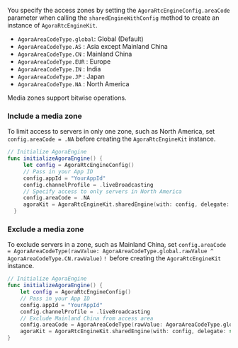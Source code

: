<PlatformWrapper platform="ios, macos">

You specify the access zones by setting the `AgoraRtcEngineConfig.areaCode` parameter when calling the `sharedEngineWithConfig` method to create an instance of `AgoraRtcEngineKit`.

* `AgoraAreaCodeType.global`: Global (Default)
* `AgoraAreaCodeType.AS`  : Asia except Mainland China
* `AgoraAreaCodeType.CN`  : Mainland China 
* `AgoraAreaCodeType.EUR`  : Europe
* `AgoraAreaCodeType.IN`  : India
* `AgoraAreaCodeType.JP`  : Japan
* `AgoraAreaCodeType.NA`  : North America

<Admonition title="information" type="info">
Media zones support bitwise operations.
</Admonition>

### Include a media zone

To limit access to servers in only one zone, such as North America, set `config.areaCode = .NA` before creating the `AgoraRtcEngineKit` instance.

```swift
// Initialize AgoraEngine
func initializeAgoraEngine() {
     let config = AgoraRtcEngineConfig()
     // Pass in your App ID
     config.appId = "YourAppId"
     config.channelProfile = .liveBroadcasting
     // Specify access to only servers in North America
     config.areaCode = .NA
     agoraKit = AgoraRtcEngineKit.sharedEngine(with: config, delegate: self)
  }
```

### Exclude a media zone

To exclude servers in a zone, such as Mainland China, set `config.areaCode = AgoraAreaCodeType(rawValue: AgoraAreaCodeType.global.rawValue ^ AgoraAreaCodeType.CN.rawValue)！` before creating the `AgoraRtcEngineKit` instance.

```swift
// Initialize AgoraEngine
func initializeAgoraEngine() {
    let config = AgoraRtcEngineConfig()
    // Pass in your App ID
    config.appId = "YourAppId"
    config.channelProfile = .liveBroadcasting
    // Exclude Mainland China from access area
    config.areaCode = AgoraAreaCodeType(rawValue: AgoraAreaCodeType.global.rawValue ^ AgoraAreaCodeType.CN.rawValue)！
    agoraKit = AgoraRtcEngineKit.sharedEngine(with: config, delegate: self)
}
```
</PlatformWrapper>
